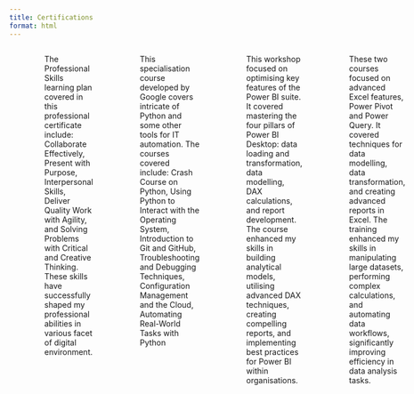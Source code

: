 ```yaml
---
title: Certifications
format: html
---
```


:::::{.column-page-right #certification}

::::{.columns}
:::{.column width="70%"}
#### [Working in a Digital World: Professional Skills – IBM Skill Build](https://www.credly.com/badges/a295edb3-c524-47bb-b238-153c8f8a60f2)
:::
:::{.column width="20%"}
:::
:::{.column width="10%"}
#### 2024
:::

:::{.cert_experience}
The Professional Skills learning plan covered in this professional certificate include: Collaborate Effectively, Present with Purpose, Interpersonal Skills, Deliver Quality Work with Agility, and Solving Problems with Critical and Creative Thinking. These skills have successfully shaped my professional abilities in various facet of digital environment.
:::

:::{.column width="70%"}
#### [Google IT Automation with Python Specialisation – Google/Coursera](https://www.coursera.org/account/accomplishments/specialization/certificate/VY75DWS2G3RE)
:::
:::{.column width="20%"}
:::
:::{.column width="10%"}
#### 2022
:::

:::{.cert_experience}
This specialisation course developed by Google covers intricate of Python and some other tools for IT automation. The courses covered include: Crash Course on Python, Using Python to Interact with the Operating System, Introduction to Git and GitHub, Troubleshooting and Debugging Techniques, Configuration Management and the Cloud, Automating Real-World Tasks with Python
:::

:::{.column width="70%"}
#### [Power BI Super Users Workshop – Enterprise DNA](https://www.udemy.com/certificate/UC-f18a6376-354e-4754-8623-0ff74e075399/)
:::
:::{.column width="20%"}
:::
:::{.column width="10%"}
#### 2022
:::

:::{.cert_experience}
This workshop focused on optimising key features of the Power BI suite. It covered mastering the four pillars of Power BI Desktop: data loading and transformation, data modelling, DAX calculations, and report development. The course enhanced my skills in building analytical models, utilising advanced DAX techniques, creating compelling reports, and implementing best practices for Power BI within organisations.
:::

:::{.column width="70%"}
#### [Microsoft Excel Power Pivot & Power Query – GoSkills.com](https://www.goskills.com/Profile/comsavvy/Certificates/191954)
:::
:::{.column width="20%"}
:::
:::{.column width="10%"}
#### 2022
:::

:::{.cert_experience}
These two courses focused on advanced Excel features, Power Pivot and Power Query. It covered techniques for data modelling, data transformation, and creating advanced reports in Excel. The training enhanced my skills in manipulating large datasets, performing complex calculations, and automating data workflows, significantly improving efficiency in data analysis tasks.
:::

:::{.column width="70%"}
#### [Mastering DAX Calculations – Enterprise DNA](https://enterprise-dna.verified.cv/en/verify/92974995891854)
:::
:::{.column width="20%"}
:::
:::{.column width="10%"}
#### 2022
:::

:::{.cert_experience}
This course focused on advanced Data Analysis Expressions (DAX). It covered complex functions, optimisation techniques, and best practices for efficient data modelling. The training enhanced my ability to perform intricate data analysis, create sophisticated measures, and develop high-performing analytical solutions.
:::

:::{.column width="70%"}
#### [Spreadsheet Fundamentals Track – Datacamp](https://www.datacamp.com/statement-of-accomplishment/track/c958490a68b88ee8902aec7c6770f03a3e1645a8)
:::
:::{.column width="20%"}
:::
:::{.column width="10%"}
#### 2022
:::

:::{.cert_experience}
This professional certificate comprised five courses: Introduction to Google Sheets, Data Analysis in Google Sheets, Intermediate Google Sheets, Pivot Tables in Google Sheets, and Data Visualisation in Google Sheets. These courses enhanced my ability to effectively manipulate, analyse and visualise data using Google Sheets.
:::

:::{.column width="70%"}
#### [Importing & Cleaning Data with Python Track – Datacamp](https://www.datacamp.com/statement-of-accomplishment/track/07187005c51f319a236411aaf4f7b8a87e76a503)
:::
:::{.column width="20%"}
:::
:::{.column width="10%"}
#### 2022
:::

:::{.cert_experience}
This professional certificate enhanced my skills in importing data into Python from various sources -including Excel, SQL, SAS, web, and APIs—cleaning and diagnosing dirty data, reshaping DataFrames using pandas, and applying data manipulation techniques in a real-world project such as analysing Airbnb market trends.
:::

:::{.column width="70%"}
#### [Applied Data Science II: Machine Learning & Statistical Analysis (with honors) – World Quant University](https://www.youracclaim.com/badges/28cfa17e-1c24-48ce-84cc-b4e6bae4c2e4)
:::
:::{.column width="20%"}
:::
:::{.column width="10%"}
#### 2021
:::

:::{.cert_experience}
This professional course focused on advanced data science topics, including machine learning algorithms and statistical analysis techniques. It enhanced my skills in building predictive models, performing statistical inference, and applying machine learning methods to real-world datasets.
:::

:::{.column width="70%"}
#### [Time Series Analysis and Forecasting using Python – Udemy](https://www.udemy.com/certificate/UC-81e58c57-c931-4c32-b5b0-e04b6db53998/)
:::
:::{.column width="20%"}
:::
:::{.column width="10%"}
#### 2021
:::

:::{.cert_experience}
Acquired practical skills in time series analysis and forecasting using Python. Learned to manipulate time-stamped data, identify trends and seasonal patterns, and build predictive models with libraries like pandas and statsmodels. This course enhanced my ability to forecast future data points based on historical trends.
:::

:::{.column width="70%"}
#### [TensorFlow for AI, Machine Learning, and Deep Learning – DeepLearning.AI/Coursera](https://www.coursera.org/account/accomplishments/certificate/LKRZD2N8B5U5)
:::
:::{.column width="20%"}
:::
:::{.column width="10%"}
#### 2020
:::

:::{.cert_experience}
This course provided a comprehensive introduction to TensorFlow, an open-source machine learning framework, which enhanced my skills in building and training neural network models.
:::

:::{.column width="70%"}
#### [Excel Skills for Business Specialisation – Macquarie University/Coursera](https://www.coursera.org/account/accomplishments/specialization/certificate/EH5NQAYNX7HJ)
:::
:::{.column width="20%"}
:::
:::{.column width="10%"}
#### 2020
:::

:::{.cert_experience}
This specialisation enhanced my Excel skills for business applications, covering advanced formulas, data modelling, pivot tables, and interactive dashboards—improving my ability to efficiently analyze and visualize business data.
:::

:::{.column width="70%"}
#### [SQL for Data Science – University of California (UC Davis)/Coursera](https://www.coursera.org/account/accomplishments/specialization/certificate/EH5NQAYNX7HJ)
:::
:::{.column width="20%"}
:::
:::{.column width="10%"}
#### 2020
:::

:::{.cert_experience}
This course provided a comprehensive introduction to SQL for data science. It covered querying databases, performing data analysis, and working with real-world datasets. The training enhanced my ability to manage and analyze data using SQL, improving my efficiency in data-driven decision-making.
:::

:::{.column width="70%"}
#### [Applied Data Science I: Scientific Computing & Python for Data Science – World Quant University](https://www.youracclaim.com/badges/51075f3f-07f3-45dd-8e99-ce2f3b7fff77/public_url)
:::
:::{.column width="20%"}
:::
:::{.column width="10%"}
#### 2019
:::

:::{.cert_experience}
This course focused on scientific computing and Python for data science. It covered essential Python libraries such as NumPy, pandas, and Matplotlib, and their applications in data analysis. The training enhanced my skills in scientific computing, data manipulation, and visualization, enabling me to tackle complex data science problems.
:::

::::
::::::